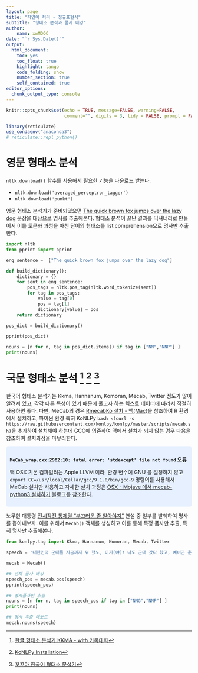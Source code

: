 ```yaml
---
layout: page
title: "자연어 처리 - 정규표현식"
subtitle: "형태소 분석과 품사 태깅"
author:
    name: xwMOOC
date: "`r Sys.Date()`"
output:
  html_document: 
    toc: yes
    toc_float: true
    highlight: tango
    code_folding: show
    number_section: true
    self_contained: true
editor_options: 
  chunk_output_type: console
---
```


```r
knitr::opts_chunk$set(echo = TRUE, message=FALSE, warning=FALSE,
                      comment="", digits = 3, tidy = FALSE, prompt = FALSE, fig.align = 'center')

library(reticulate)
use_condaenv("anaconda3")
# reticulate::repl_python()
```


# 영문 형태소 분석 {#pos-english}

`nltk.download()` 함수를 사용해서 필요한 기능을 다운로드 받는다.

- `nltk.download('averaged_perceptron_tagger')`
- `nltk.download('punkt')`

영문 형태소 분석기가 준비되었으면 [The quick brown fox jumps over the lazy dog](https://ko.wikipedia.org/wiki/The_quick_brown_fox_jumps_over_the_lazy_dog) 문장을 대상으로 명사를 추출해본다.
형태소 분석이 끝난 결과를 딕셔너리로 만들어서 이를 토큰화 과정을 마친 단어의 형태소를 list comprehension으로 명사만 추출한다.

```python
import nltk
from pprint import pprint

eng_sentence =  ["The quick brown fox jumps over the lazy dog"]

def build_dictionary():
    dictionary = {}
    for sent in eng_sentence:
        pos_tags = nltk.pos_tag(nltk.word_tokenize(sent))
        for tag in pos_tags:
            value = tag[0]
            pos = tag[1]
            dictionary[value] = pos
    return dictionary

pos_dict = build_dictionary()

pprint(pos_dict)

nouns = [n for n, tag in pos_dict.items() if tag in ["NN","NNP"] ]
print(nouns)
```


# 국문 형태소 분석 [^kakao-pos] [^konlpy-pos] [^형태소분석표] {#pos-korean}

[^kakao-pos]: [한글 형태소 분석기 KKMA - with 카톡대화](https://ssoonidev.tistory.com/88)

[^konlpy-pos]: [KoNLPy Installation](http://konlpy.org/en/latest/install/)

[^형태소분석표]: [꼬꼬마 한국어 형태소 분석기](http://kkma.snu.ac.kr/documents/index.jsp)

한국어 형태소 분석기는 Kkma, Hannanum, Komoran, Mecab, Twitter 정도가 많이 알려져 있고, 각각 다른 특성이 있기 때문에 풀고자 하는 텍스트 데이터에 따라서 적절히 사용하면 좋다.
다만, MeCab의 경우 [RmecabKo 설치 - 맥(Mac)](https://statkclee.github.io/text/nlp-rmecabko-install.html)을 참조하여 R 환경에서 설치하고, 파이썬 환경 특히 KoNLPy `bash <(curl -s https://raw.githubusercontent.com/konlpy/konlpy/master/scripts/mecab.sh)`을 추가하여 설치해야 하는데 GCC에 의존하여 맥에서 설치가 되지 않는 경우 다음을 참조하여 설치과정을 마무리한다.


<style>
div.blue { background-color:#e6f0ff; border-radius: 5px; padding: 10px;}
</style>
<div class = "blue">

**`MeCab_wrap.cxx:2982:10: fatal error: 'stdexcept' file not found` 오류**

맥 OSX 기본 컴파일러는 Apple LLVM 이라, 환경 변수에 GNU 를 설정하지 않고 `export CC=/usr/local/Cellar/gcc/9.1.0/bin/gcc-9` 명령어를 사용해서 MeCab 설치만 사용하고 자세한 설치 과정은 [OSX - Mojave 에서 mecab-python3 설치하기](https://medium.com/@jjeaby/osx-mojave-%EC%97%90%EC%84%9C-mecab-python3-%EC%84%A4%EC%B9%98%ED%95%98%EA%B8%B0-c007bcb19189) 블로그를 참조한다.

</div>

노무현 대통령 [전시작전 통제권 "부끄러운 줄 알아야지"](https://namu.wiki/w/%EB%B6%80%EB%81%84%EB%9F%AC%EC%9A%B4%20%EC%A4%84%20%EC%95%8C%EC%95%84%EC%95%BC%EC%A7%80) 연설 중 일부를 발췌하여 명사를 뽑아내보자.
이를 위해서 `Mecab()` 객체를 생성하고 이를 통해 특정 품사만 추출, 특히 명사만 추출해본다.


```python
from konlpy.tag import Kkma, Hannanum, Komoran, Mecab, Twitter

speech = '대한민국 군대들 지금까지 뭐 했노, 이기(야)! 나도 군대 갔다 왔고, 예비군 훈련[3]까지 다 받았는데, 심심하면 사람한테 세금 내라 하고, 불러다가 뺑뺑이 돌리고 훈련시키고 했는데, 거 위에 사람들은 뭐 했어! 작전통제권 자기들 나라 자기 군대 작전통제도 한 개 제대로 할 수 없는 군대를 맨들어 놔 놓고 “나 국방장관이요!” “나 참모총장이요!” 그렇게 별들 달고 끄드럭(거드럭)거리고 말았다는 얘깁니까? 그래서 작통권 회수하면 안 된다고 줄줄이 모여가 가지고 성명 내고. 자기들이 직무유기 아입니까? 부끄러운 줄 알아야지! 그렇게 수치스러운 일을들 하고…. 작통권 돌려받으면 우리 한국군들 잘해요. 경제도 잘하고, 문화도 잘하고, 영화도 잘하고, 한국 사람들이 외국 나가 보니깐 못 하는 게 없는데, 전화기도 잘 만들고, 차도 잘 만들고, 배도 잘 만들고 못 하는 게 없는데! 왜, 작전통제권만 왜 못 한다는 얘깁니까? 실제로요, 남북간에도 외교가 있고 한국과 중국 사이에도 외교가 있는데 — 북한의 유사시라는 건 뭐 있을 수도 없지만 전쟁도 유사시도 있을 수가 없지만 — 그러나 전쟁과 유사시를 항상 우리는 전제하고 준비하고 있는데 — 중국도 그렇게 준… 준비하지 않겠습니까? — 한국군이 작전통제권을 가지고 있을 때 북한과 우리가 대화하는 관계, 중국과 우리가 대화할 때, 외교상의 대화를 할 때, 동북아시아 안보 문제를 놓고 대화를 할 때, 그래도 한국이 말빨이 좀 있지 않겠습니까? 작전통제권도 없는 사람이, 민간시설에 폭격을 할 건지 안 할 건지 그것도 마음대로 결정 못 하고, 어느 시설에 폭격할 건지 그것도 지 맘대로 결정 못 하는 나라가 그 판에 가 가지고 중국한테 무슨 할 말이 있습니까…. 북한한테 무슨 할 말이 있어요? 이것은 외교상의 실리에 매우 중요한 문제 아니겠습니까?'

mecab = Mecab()

## 전체 품사 태깅
speech_pos = mecab.pos(speech)
pprint(speech_pos)

## 명사품사만 추출
nouns = [n for n, tag in speech_pos if tag in ["NNG","NNP"] ]
print(nouns)

## 명사 추출 메쏘드
mecab.nouns(speech)
```


